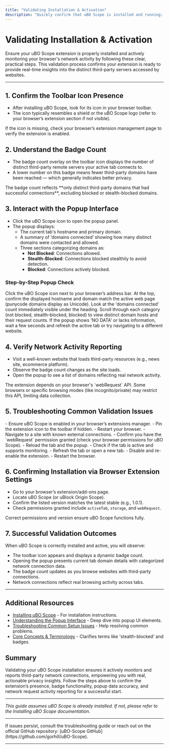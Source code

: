 ```yaml
---
title: "Validating Installation & Activation"
description: "Quickly confirm that uBO Scope is installed and running: check for the browser toolbar icon, badge counts, and functionality. Includes steps for interacting with the popup and how to verify that your browser is reporting network activity."
---
```


# Validating Installation & Activation

Ensure your uBO Scope extension is properly installed and actively monitoring your browser's network activity by following these clear, practical steps. This validation process confirms your extension is ready to provide real-time insights into the distinct third-party servers accessed by websites.

---

## 1. Confirm the Toolbar Icon Presence

- After installing uBO Scope, look for its icon in your browser toolbar.
- The icon typically resembles a shield or the uBO Scope logo (refer to your browser’s extension section if not visible).

<Tip>
If the icon is missing, check your browser’s extension management page to verify the extension is enabled.
</Tip>

## 2. Understand the Badge Count

- The badge count overlay on the toolbar icon displays the number of distinct third-party remote servers your active tab connects to.
- A lower number on this badge means fewer third-party domains have been reached — which generally indicates better privacy.

<Info>
The badge count reflects **only distinct third-party domains that had successful connections**, excluding blocked or stealth-blocked domains.
</Info>

## 3. Interact with the Popup Interface

- Click the uBO Scope icon to open the popup panel.
- The popup displays:
  - The current tab's hostname and primary domain.
  - A summary of ‘domains connected’ showing how many distinct domains were contacted and allowed.
  - Three sections categorizing domains as:
    - **Not Blocked**: Connections allowed.
    - **Stealth-Blocked**: Connections blocked stealthily to avoid detection.
    - **Blocked**: Connections actively blocked.

### Step-by-Step Popup Check
<Steps>
<Step title="Open the Popup">
Click the uBO Scope icon next to your browser’s address bar.
</Step>
<Step title="Verify Hostname and Domain">
At the top, confirm the displayed hostname and domain match the active web page (punycode domains display as Unicode).
</Step>
<Step title="Check the Count Summary">
Look at the 'domains connected' count immediately visible under the heading.
</Step>
<Step title="Review Domain Categories">
Scroll through each category (not blocked, stealth-blocked, blocked) to view distinct domain hosts and their request counts.
</Step>
</Steps>

<Tip>
If the popup shows 'NO DATA' or lacks information, wait a few seconds and refresh the active tab or try navigating to a different website.
</Tip>

## 4. Verify Network Activity Reporting

- Visit a well-known website that loads third-party resources (e.g., news site, ecommerce platform).
- Observe the badge count changes as the site loads.
- Open the popup to see a list of domains reflecting real network activity.

<Warning>
The extension depends on your browser's `webRequest` API. Some browsers or specific browsing modes (like incognito/private) may restrict this API, limiting data collection.
</Warning>

## 5. Troubleshooting Common Validation Issues

<AccordionGroup title="Troubleshooting Validation Issues">
<Accordion title="Missing Toolbar Icon">
- Ensure uBO Scope is enabled in your browser’s extensions manager.
- Pin the extension icon to the toolbar if hidden.
- Restart your browser.
</Accordion>
<Accordion title="Badge Count Does Not Update">
- Navigate to a site with known external connections.
- Confirm you have the `webRequest` permission granted (check your browser permissions for uBO Scope).
- Reload the tab and the popup.
</Accordion>
<Accordion title="Popup Shows NO DATA">
- Check if the tab is active and supports monitoring.
- Refresh the tab or open a new tab.
- Disable and re-enable the extension.
- Restart the browser.
</Accordion>
</AccordionGroup>

## 6. Confirming Installation via Browser Extension Settings

- Go to your browser’s extension/add-ons page.
- Locate uBO Scope (or uBlock Origin Scope).
- Confirm the listed version matches the latest stable (e.g., 1.0.1).
- Check permissions granted include `activeTab`, `storage`, and `webRequest`.

<Check>
Correct permissions and version ensure uBO Scope functions fully.
</Check>

## 7. Successful Validation Outcomes

When uBO Scope is correctly installed and active, you will observe:

- The toolbar icon appears and displays a dynamic badge count.
- Opening the popup presents current tab domain details with categorized network connection data.
- The badge count updates as you browse websites with third-party connections.
- Network connections reflect real browsing activity across tabs.

---

## Additional Resources

- [Installing uBO Scope](https://github.com/gorhill/uBO-Scope#installation) - For installation instructions.
- [Understanding the Popup Interface](./popup-ui-guide) - Deep dive into popup UI elements.
- [Troubleshooting Common Setup Issues](./troubleshooting-setup) - Help resolving common problems.
- [Core Concepts & Terminology](./core-terminology) - Clarifies terms like 'stealth-blocked' and badges.


## Summary

Validating your uBO Scope installation ensures it actively monitors and reports third-party network connections, empowering you with real, actionable privacy insights. Follow the steps above to confirm the extension’s presence, badge functionality, popup data accuracy, and network request activity reporting for a successful start.


---

*This guide assumes uBO Scope is already installed. If not, please refer to the Installing uBO Scope documentation.*

---

<Callout>
If issues persist, consult the troubleshooting guide or reach out on the official GitHub repository: [uBO-Scope GitHub](https://github.com/gorhill/uBO-Scope).
</Callout>

---
